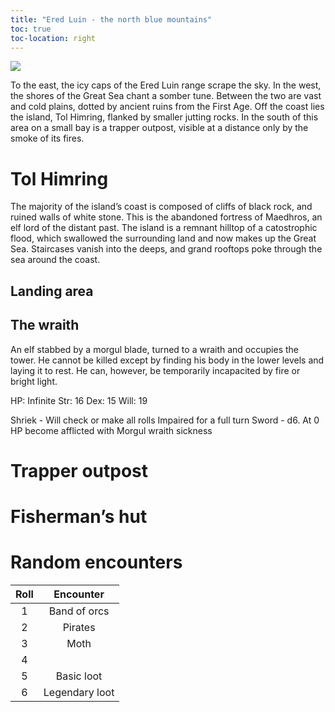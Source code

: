 ```yaml
---
title: "Ered Luin - the north blue mountains"
toc: true
toc-location: right
---
```


![](images/himring.png)

To the east, the icy caps of the Ered Luin range scrape the sky. In the west, the shores of the Great Sea chant a somber tune.  Between the two are vast and cold plains, dotted by ancient ruins from the First Age. Off the coast lies the island, Tol Himring, flanked by smaller jutting rocks.  In the south of this area on a small bay is a trapper outpost, visible at a distance only by the smoke of its fires. 

# Tol Himring

The majority of the island's coast is composed of cliffs of black rock, and ruined walls of white stone.  This is the abandoned fortress of Maedhros, an elf lord of the distant past. The island is a remnant hilltop of a catostrophic flood, which swallowed the surrounding land and now makes up the Great Sea. Staircases vanish into the deeps, and grand rooftops poke through the sea around the coast. 

## Landing area

## 

## The wraith

An elf stabbed by a morgul blade, turned to a wraith and occupies the tower. He cannot be killed except by finding his body in the lower levels and laying it to rest. He can, however, be temporarily incapacited by fire or bright light. 

HP: Infinite
Str: 16
Dex: 15
Will: 19

Shriek - Will check or make all rolls Impaired for a full turn
Sword - d6.  At 0 HP become afflicted with Morgul wraith sickness



# Trapper outpost

# Fisherman's hut


# Random encounters

| Roll | Encounter |
|:---:|:---------:|
| 1 |  Band of orcs |
| 2 | Pirates |
| 3 | Moth |
| 4 |  |
| 5 | Basic loot |
| 6 |  Legendary loot | 
